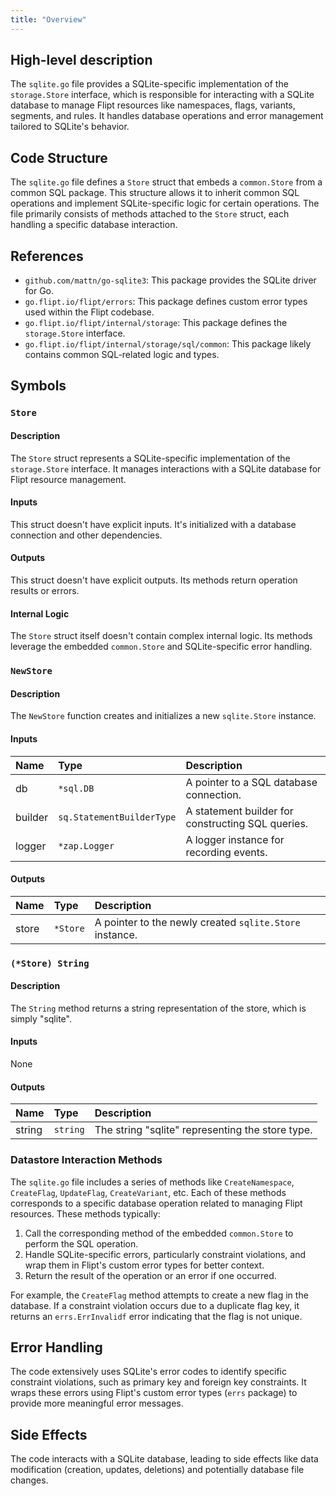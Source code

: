 ```yaml
---
title: "Overview"
---
```


## High-level description
The `sqlite.go` file provides a SQLite-specific implementation of the `storage.Store` interface, which is responsible for interacting with a SQLite database to manage Flipt resources like namespaces, flags, variants, segments, and rules. It handles database operations and error management tailored to SQLite's behavior.

## Code Structure
The `sqlite.go` file defines a `Store` struct that embeds a `common.Store` from a common SQL package. This structure allows it to inherit common SQL operations and implement SQLite-specific logic for certain operations. The file primarily consists of methods attached to the `Store` struct, each handling a specific database interaction.

## References
- `github.com/mattn/go-sqlite3`: This package provides the SQLite driver for Go.
- `go.flipt.io/flipt/errors`: This package defines custom error types used within the Flipt codebase.
- `go.flipt.io/flipt/internal/storage`: This package defines the `storage.Store` interface.
- `go.flipt.io/flipt/internal/storage/sql/common`: This package likely contains common SQL-related logic and types.

## Symbols

### `Store`
#### Description
The `Store` struct represents a SQLite-specific implementation of the `storage.Store` interface. It manages interactions with a SQLite database for Flipt resource management.

#### Inputs
This struct doesn't have explicit inputs. It's initialized with a database connection and other dependencies.

#### Outputs
This struct doesn't have explicit outputs. Its methods return operation results or errors.

#### Internal Logic
The `Store` struct itself doesn't contain complex internal logic. Its methods leverage the embedded `common.Store` and SQLite-specific error handling.

### `NewStore`
#### Description
The `NewStore` function creates and initializes a new `sqlite.Store` instance.

#### Inputs
| Name | Type | Description |
|:-----|:-----|:------------|
| db | `*sql.DB` | A pointer to a SQL database connection. |
| builder | `sq.StatementBuilderType` | A statement builder for constructing SQL queries. |
| logger | `*zap.Logger` | A logger instance for recording events. |

#### Outputs
| Name | Type | Description |
|:-----|:-----|:------------|
| store | `*Store` | A pointer to the newly created `sqlite.Store` instance. |

### `(*Store) String`
#### Description
The `String` method returns a string representation of the store, which is simply "sqlite".

#### Inputs
None

#### Outputs
| Name | Type | Description |
|:-----|:-----|:------------|
| string | `string` | The string "sqlite" representing the store type. |

### Datastore Interaction Methods
The `sqlite.go` file includes a series of methods like `CreateNamespace`, `CreateFlag`, `UpdateFlag`, `CreateVariant`, etc. Each of these methods corresponds to a specific database operation related to managing Flipt resources. These methods typically:

1.  Call the corresponding method of the embedded `common.Store` to perform the SQL operation.
2.  Handle SQLite-specific errors, particularly constraint violations, and wrap them in Flipt's custom error types for better context.
3.  Return the result of the operation or an error if one occurred.

For example, the `CreateFlag` method attempts to create a new flag in the database. If a constraint violation occurs due to a duplicate flag key, it returns an `errs.ErrInvalidf` error indicating that the flag is not unique.

## Error Handling
The code extensively uses SQLite's error codes to identify specific constraint violations, such as primary key and foreign key constraints. It wraps these errors using Flipt's custom error types (`errs` package) to provide more meaningful error messages.

## Side Effects
The code interacts with a SQLite database, leading to side effects like data modification (creation, updates, deletions) and potentially database file changes.
